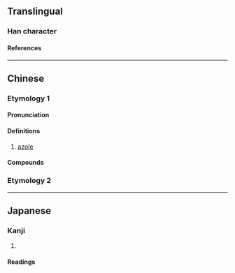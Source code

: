 {{character info}}
==Translingual==

===Han character===
{{Han char|rn=30|rad=口|as=07|sn=10|four=68014|canj=ROOG|ids=⿰口坐}}

====References====
{{Han ref|kx=0192.230|dkj=03716|hdz=10632.020|uh=5511}}

----

==Chinese==
{{zh-forms}}

===Etymology 1===

====Pronunciation====
{{zh-pron
|m=zuò
|c=zo6
|cat=
}}

====Definitions====
{{zh-hanzi}}

# {{lb|zh|organic compound}} [[azole]]

====Compounds====
{{zh-der|三唑|四唑|吲唑|咪唑|噁唑|噻唑|吡唑|五唑|二唑|咔唑|喹唑啉|銻唑|砷唑|酮康唑|甲硝唑|咪康唑}}

===Etymology 2===
{{zh-see|噬|v}}

----

==Japanese==

===Kanji===
{{ja-kanji|rs=口07}}

# {{rfdef|ja|sort=口07}}

====Readings====
{{ja-readings|goon=[[ぜい]] (zei)|kanon=[[せい]] (sei)}}